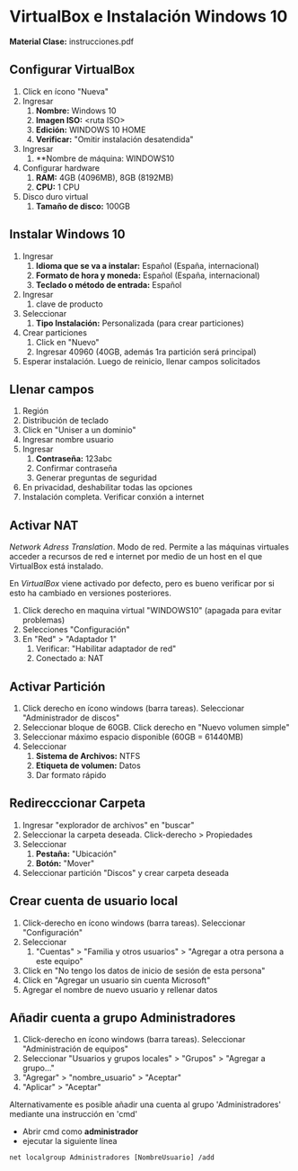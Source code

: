 
# VirtualBox e Instalación Windows 10
**Material Clase:** <ExternalLink href="/inacap/ti3v13/docs/instrucciones.pdf">instrucciones.pdf</ExternalLink>


## Configurar VirtualBox
1. Click en ícono "Nueva"
2. Ingresar
    1. **Nombre:** Windows 10
    2. **Imagen ISO:** \<ruta ISO\>
    3. **Edición:** WINDOWS 10 HOME
    4. **Verificar:** "Omitir instalación desatendida"
3. Ingresar
    1. **Nombre de máquina: WINDOWS10
4. Configurar hardware
    1. **RAM:** 4GB (4096MB), 8GB (8192MB)
    2. **CPU:** 1 CPU
5. Disco duro virtual
    1. **Tamaño de disco:** 100GB

## Instalar Windows 10
1. Ingresar
    1. **Idioma que se va a instalar:** Español (España, internacional)
    2. **Formato de hora y moneda:** Español (España, internacional)
    3. **Teclado o método de entrada:** Español
2. Ingresar
    1. clave de producto
3. Seleccionar
    1. **Tipo Instalación:** Personalizada (para crear particiones)
4. Crear particiones
    1. Click en "Nuevo"
    2. Ingresar  40960 (40GB, además 1ra partición será principal)
5. Esperar instalación. Luego de reinicio, llenar campos solicitados

## Llenar campos
1. Región
2. Distribución de teclado
3. Click en "Uniser a un dominio"
4. Ingresar nombre usuario
5. Ingresar
    1. **Contraseña:** 123abc
    2. Confirmar contraseña
    3. Generar preguntas de seguridad
6. En privacidad, deshabilitar todas las opciones
7. Instalación completa. Verificar conxión a internet

## Activar NAT
*Network Adress Translation*. Modo de red. Permite a las máquinas virtuales acceder a recursos de red e internet por medio de un host en el que VirtualBox está instalado.

En *VirtualBox* viene activado por defecto, pero es bueno verificar por si esto ha cambiado en versiones posteriores.

1. Click derecho en maquina virtual "WINDOWS10" (apagada para evitar problemas)
2. Selecciones "Configuración"
3. En "Red" \> "Adaptador 1"
    1. Verificar: "Habilitar adaptador de red"
    2. Conectado a: NAT

## Activar Partición
1. Click derecho en ícono windows (barra tareas). Seleccionar "Administrador de discos"
2. Seleccionar bloque de 60GB. Click derecho en "Nuevo volumen simple"
3. Seleccionar máximo espacio disponible (60GB = 61440MB) 
4. Seleccionar
    1. **Sistema de Archivos:** NTFS
    2. **Etiqueta de volumen:** Datos
    3. Dar formato rápido

## Redirecccionar Carpeta
1. Ingresar "explorador de archivos" en "buscar"
2. Seleccionar la carpeta deseada. Click-derecho \> Propiedades
3. Seleccionar
    1. **Pestaña:** "Ubicación"
    2. **Botón:** "Mover"
4. Seleccionar partición "Discos" y crear carpeta deseada


## Crear cuenta de usuario local
1. Click-derecho en ícono windows (barra tareas). Seleccionar "Configuración"
2. Seleccionar
    1. "Cuentas" \> "Familia y otros usuarios" \> "Agregar a otra persona a este equipo"
3. Click en "No tengo los datos de inicio de sesión de esta persona"
4. Click en "Agregar un usuario sin cuenta Microsoft"
5. Agregar el nombre de nuevo usuario y rellenar datos

## Añadir cuenta a grupo Administradores
1. Click-derecho en ícono windows (barra tareas). Seleccionar "Administración de equipos"
2. Seleccionar
    "Usuarios y grupos locales" \> "Grupos" \> "Agregar a grupo..."
3. "Agregar" \> "nombre_usuario" \> "Aceptar"
4. "Aplicar" \> "Aceptar"

Alternativamente es posible añadir una cuenta al grupo 'Administradores' mediante una instrucción en 'cmd'

- Abrir cmd como **administrador**
- ejecutar la siguiente línea

```shell
net localgroup Administradores [NombreUsuario] /add
```